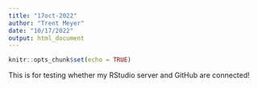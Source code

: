 ```yaml
---
title: "17oct-2022"
author: "Trent Meyer"
date: "10/17/2022"
output: html_document
---
```


```r
knitr::opts_chunk$set(echo = TRUE)
```

This is for testing whether my RStudio server and GitHub are connected!